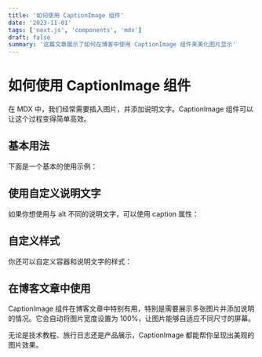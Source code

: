 ```yaml
---
title: '如何使用 CaptionImage 组件'
date: '2023-11-01'
tags: ['next.js', 'components', 'mdx']
draft: false
summary: '这篇文章展示了如何在博客中使用 CaptionImage 组件来美化图片显示'
---
```


# 如何使用 CaptionImage 组件

在 MDX 中，我们经常需要插入图片，并添加说明文字。CaptionImage 组件可以让这个过程变得简单高效。

## 基本用法

下面是一个基本的使用示例：

<CaptionImage
  src="/static/images/ocean.jpeg"
  alt="这是一张海洋图片"
/>

## 使用自定义说明文字

如果你想使用与 alt 不同的说明文字，可以使用 caption 属性：

<CaptionImage
  src="/static/images/time-machine.jpg"
  width={1200}
  height={600}
  alt="时光机器" 
  caption="这是一个更详细的说明文字，可以包含更多关于这张图片的信息"
/>

## 自定义样式

你还可以自定义容器和说明文字的样式：

<CaptionImage
  src="/static/images/logo.png"
  width={500}
  height={500}
  alt="Logo图片"
  containerClassName="my-8 border border-gray-200 rounded"
  captionClassName="italic text-gray-600"
/>

## 在博客文章中使用

CaptionImage 组件在博客文章中特别有用，特别是需要展示多张图片并添加说明的情况。它会自动将图片宽度设置为 100%，让图片能够自适应不同尺寸的屏幕。

无论是技术教程、旅行日志还是产品展示，CaptionImage 都能帮你呈现出美观的图片效果。 